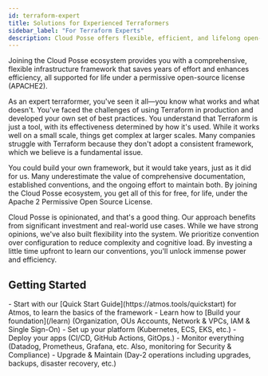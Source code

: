 ```yaml
---
id: terraform-expert
title: Solutions for Experienced Terraformers
sidebar_label: "For Terraform Experts"
description: Cloud Posse offers flexible, efficient, and lifelong open-source infrastructure.
---
```


<Intro>
Joining the Cloud Posse ecosystem provides you with a comprehensive, flexible infrastructure framework that saves years of effort and enhances efficiency, all supported for life under a permissive open-source license (APACHE2).
</Intro>

As an expert terraformer, you've seen it all—you know what works and what doesn't. You've faced the challenges of using Terraform in production and developed your own set of best practices. You understand that Terraform is just a tool, with its effectiveness determined by how it's used. While it works well on a small scale, things get complex at larger scales. Many companies struggle with Terraform because they don't adopt a consistent framework, which we believe is a fundamental issue.

You could build your own framework, but it would take years, just as it did for us. Many underestimate the value of comprehensive documentation, established conventions, and the ongoing effort to maintain both. By joining the Cloud Posse ecosystem, you get all of this for free, for life, under the Apache 2 Permissive Open Source License.

Cloud Posse is opinionated, and that's a good thing. Our approach benefits from significant investment and real-world use cases. While we have strong opinions, we've also built flexibility into the system. We prioritize convention over configuration to reduce complexity and cognitive load. By investing a little time upfront to learn our conventions, you'll unlock immense power and efficiency.

## Getting Started

<Steps>
- Start with our [Quick Start Guide](https://atmos.tools/quickstart) for Atmos, to learn the basics of the framework
- Learn how to [Build your foundation](/learn) (Organization, OUs Accounts, Network & VPCs, IAM & Single Sign-On)
- Set up your platform (Kubernetes, ECS, EKS, etc.)
- Deploy your apps (CI/CD, GitHub Actions, GitOps.)
- Monitor everything (Datadog, Prometheus, Grafana, etc. Also, monitoring for Security & Compliance)
- Upgrade & Maintain (Day-2 operations including upgrades, backups, disaster recovery, etc.)
</Steps>
